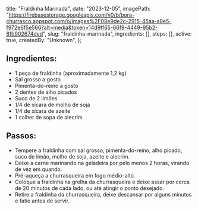   title: "Fraldinha Marinada",
  date: "2023-12-05",
  imagePath: "https://firebasestorage.googleapis.com/v0/b/bora-churrasco.appspot.com/o/images%2F08e9de2c-2915-45aa-a8e5-f972e6f5e566?alt=media&token=14d9ff65-66f9-4449-95b2-8fb902674ded",
  slug: "fraldinha-marinada",
  ingredients: [],
  steps: [],
  active: true,
  createdBy: "Unknown",
};

## Ingredientes:

* 1 peça de fraldinha (aproximadamente 1,2 kg)
* Sal grosso a gosto
* Pimenta-do-reino a gosto
* 2 dentes de alho picados
* Suco de 2 limões
* 1/4 de xícara de molho de soja
* 1/4 de xícara de azeite
* 1 colher de sopa de alecrim

## Passos:

* Tempere a fraldinha com sal grosso, pimenta-do-reino, alho picado, suco de limão, molho de soja, azeite e alecrim.
* Deixe a carne marinando na geladeira por pelo menos 2 horas, virando de vez em quando.
* Pré-aqueça a churrasqueira em fogo médio-alto.
* Coloque a fraldinha na grelha da churrasqueira e deixe assar por cerca de 20 minutos de cada lado, ou até atingir o ponto desejado.
* Retire a fraldinha da churrasqueira, deixe descansar por alguns minutos e fatie antes de servir.
